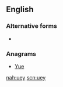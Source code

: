 ==English==

===Alternative forms===
*

===Anagrams===
* [[Yue#English|Yue]]

[[nah:uey]]
[[scn:uey]]